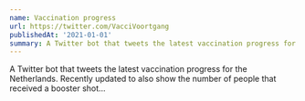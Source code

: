 ```yaml
---
name: Vaccination progress
url: https://twitter.com/VacciVoortgang
publishedAt: '2021-01-01'
summary: A Twitter bot that tweets the latest vaccination progress for the Netherlands. Recently updated to also show the number of people that received a booster shot.
---
```


A Twitter bot that tweets the latest vaccination progress for the Netherlands. Recently updated to also show the number of people that received a booster shot...
